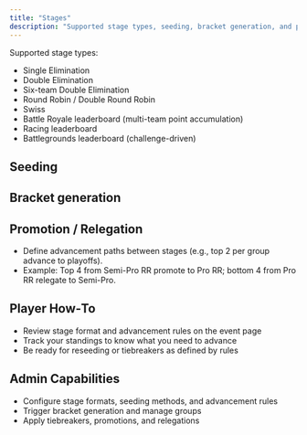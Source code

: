 ```yaml
---
title: "Stages"
description: "Supported stage types, seeding, bracket generation, and progression."
---
```


Supported stage types:
- Single Elimination
- Double Elimination
- Six-team Double Elimination
- Round Robin / Double Round Robin
- Swiss
- Battle Royale leaderboard (multi-team point accumulation)
- Racing leaderboard
- Battlegrounds leaderboard (challenge-driven)

## Seeding

## Bracket generation

## Promotion / Relegation
- Define advancement paths between stages (e.g., top 2 per group advance to playoffs).
- Example: Top 4 from Semi-Pro RR promote to Pro RR; bottom 4 from Pro RR relegate to Semi-Pro.

## Player How‑To
- Review stage format and advancement rules on the event page
- Track your standings to know what you need to advance
- Be ready for reseeding or tiebreakers as defined by rules

## Admin Capabilities
- Configure stage formats, seeding methods, and advancement rules
- Trigger bracket generation and manage groups
- Apply tiebreakers, promotions, and relegations